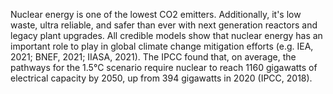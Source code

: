 Nuclear energy is one of the lowest CO2 emitters. 
Additionally, it's low waste, ultra reliable, and safer than ever with next generation 
reactors and legacy plant upgrades. 
All credible models show that nuclear energy has an important role to play 
in global climate change mitigation efforts 
(e.g. IEA, 2021; BNEF, 2021; IIASA, 2021). 
The IPCC found that, on average, the pathways for the 1.5°C 
scenario require nuclear to reach 1160 gigawatts of electrical capacity by 2050, 
up from 394 gigawatts in 2020 (IPCC, 2018).